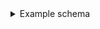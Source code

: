 <details>
  <summary>
    Example schema
  </summary>
  <div>

```json
{
  "classes": [
    {
      "class": "Category",
      "description": "A Jeopardy! category",
      ...
      "properties": [
        {
          "dataType": [
            "string"
          ],
          "description": "The title of the category",
          "name": "title",
          "tokenization": "word"
        }
      ],
      ...
      "vectorizer": "text2vec-openai"
    },
    {
      "class": "Question",
      ...
      "properties": [
        {
          "dataType": [
            "text"
          ],
          "description": "Question asked to the contestant",
          ...
          "name": "question",
          "tokenization": "word"
        },
        {
          "dataType": [
            "text"
          ],
          "description": "Answer provided by the contestant",
          ...
          "name": "answer",
          "tokenization": "word"
        },
        {
          "dataType": [
            "int"
          ],
          "description": "Points that the question was worth",
          ...
          "name": "points"
        },
        {
          "dataType": [
            "string"
          ],
          "description": "Jeopardy round",
          ...
          "name": "round"
        },     
        {
          "dataType": [
            "Category"
          ],
          "description": "The category of the question",
          ...
          "name": "hasCategory"
        }        
        ...
      ],
      ...
      "vectorizer": "text2vec-openai"
    }
  ]
}
```

  </div>
</details>